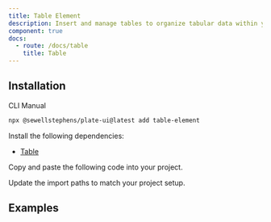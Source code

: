 ```yaml
---
title: Table Element
description: Insert and manage tables to organize tabular data within your content.
component: true
docs:
  - route: /docs/table
    title: Table
---
```


## Installation

<Tabs defaultValue="cli">

<TabsList>
  <TabsTrigger value="cli">CLI</TabsTrigger>
  <TabsTrigger value="manual">Manual</TabsTrigger>
</TabsList>
<TabsContent value="cli">

```bash
npx @sewellstephens/plate-ui@latest add table-element
```

</TabsContent>

<TabsContent value="manual">

<Steps>

<Step>

Install the following dependencies:

- [Table](/docs/table)

</Step>

<Step>

Copy and paste the following code into your project.

</Step>

<ComponentSource name="table-element" />

<Step>

Update the import paths to match your project setup.

</Step>

</Steps>

</TabsContent>

</Tabs>

## Examples

<ComponentPreview name="playground-demo" id="table" />

<ComponentSource src="../../templates/plate-playground-template/src/lib/plate/plate-plugins.ts" />
